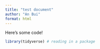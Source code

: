 ```yaml
---
title: "test document"
author: "An Bui"
format: html
---
```


Here's some code!

```r
library(tidyverse) # reading in a package
```








